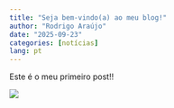 ```yaml
---
title: "Seja bem-vindo(a) ao meu blog!"
author: "Rodrigo Araújo"
date: "2025-09-23"
categories: [notícias]
lang: pt
---
```


Este é o meu primeiro post!!

![](thumbnail.jpg)
